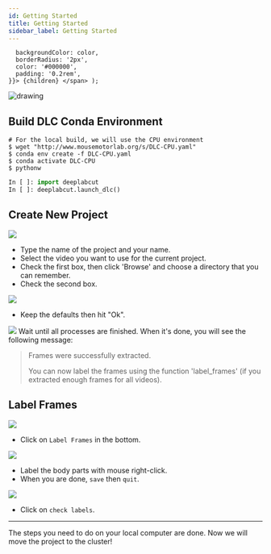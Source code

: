 ```yaml
---
id: Getting Started
title: Getting Started
sidebar_label: Getting Started
---
```


      backgroundColor: color,
      borderRadius: '2px',
      color: '#000000',
      padding: '0.2rem',
    }}> {children} </span> );

<img src="https://i.ibb.co/L0KB1G0/03661e83db9c.png" alt="drawing"/>


## Build DLC Conda Environment

```shell
# For the local build, we will use the CPU environment
$ wget "http://www.mousemotorlab.org/s/DLC-CPU.yaml"
$ conda env create -f DLC-CPU.yaml
$ conda activate DLC-CPU
$ pythonw
```

```python
In [ ]: import deeplabcut
In [ ]: deeplabcut.launch_dlc()
```

## Create New Project

![](https://i.ibb.co/WfgkVV2/712bdb7d6882.png)

- Type the name of the project and your name.
- Select the video you want to use for the current project.
- Check the first box, then click 'Browse' and choose a directory that you can remember.
- Check the second box.

![](https://i.ibb.co/2nycs1B/9df618f6dbff.png)

- Keep the defaults then hit "Ok".

![](https://i.ibb.co/wrFDjJ8/8528c491a949.png)
Wait until all processes are finished.  When it's done, you will see the following message:

> Frames were successfully extracted.
>
> You can now label the frames using the function 'label_frames' (if you extracted enough frames for all videos).

## Label Frames

![](https://i.ibb.co/y41bsBB/29fe1bd90610.png)

- Click on `Label Frames` in the bottom.

![](https://i.ibb.co/rsp2vwG/593f8d070614.png)

- Label the body parts with mouse right-click.
- When you are done, `save` then `quit`.

![](https://i.ibb.co/y41bsBB/29fe1bd90610.png)

- Click on `check labels`.

---

The steps you need to do on your local computer are done.  Now we will move the project to the cluster!
